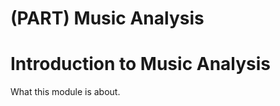 # (PART) Music Analysis {-}

# Introduction to Music Analysis {#music_analysis-intro}


What this module is about.